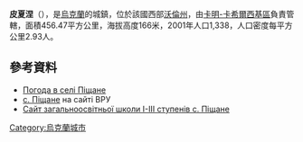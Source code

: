 {{coord|51|30|23|N|25|9|57|E|scale:30000|display=title}}

'''皮夏涅'''（{{lang-uk|Піщане}}），是[[烏克蘭|烏克蘭]]的城鎮，位於該國西部[[沃倫州|沃倫州]]，由[[卡明-卡希爾西基區|卡明-卡希爾西基區]]負責管轄，面積456.47平方公里，海拔高度166米，2001年人口1,338，人口密度每平方公里2.93人。

==參考資料==
* [http://weather.in.ua/ua/volynskaja/20757 Погода в селі Піщане] {{Wayback|url=http://weather.in.ua/ua/volynskaja/20757 |date=20111219102317 }}
* [http://w1.c1.rada.gov.ua/pls/z7503/A005?rdat1=08.02.2013&rf7571=3704 с. Піщане] на сайті ВРУ
* [https://web.archive.org/web/20160922105524/http://pischaneschool.jimdo.com/%D1%88%D0%BA%D0%BE%D0%BB%D0%B0/ Сайт загальноосвітньої школи І-ІІІ ступенів с. Піщане]

{{Ukraine-geo-stub}}
[[Category:烏克蘭城市|Category:烏克蘭城市]]